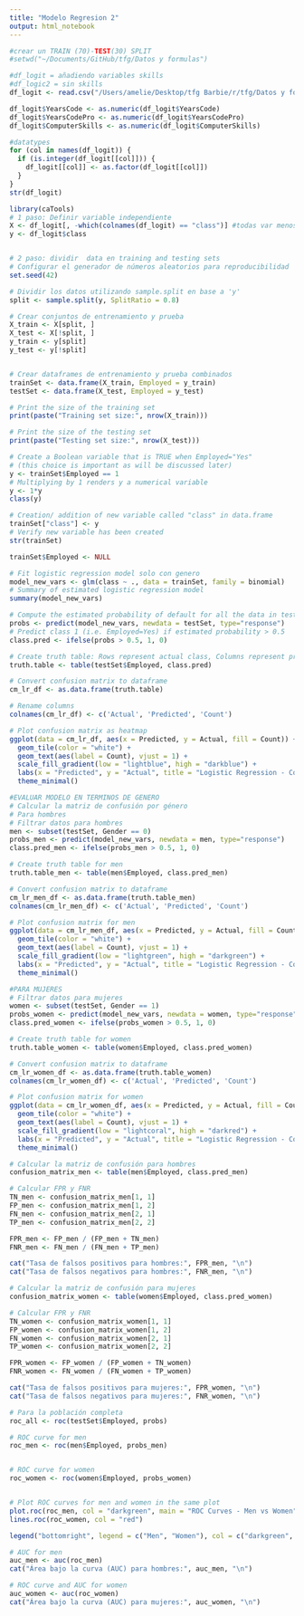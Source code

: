 ```yaml
---
title: "Modelo Regresion 2"
output: html_notebook
---
```

```r
#crear un TRAIN (70)-TEST(30) SPLIT 
#setwd("~/Documents/GitHub/tfg/Datos y formulas")

#df_logit = añadiendo variables skills 
#df_logic2 = sin skills 
df_logit <- read.csv("/Users/amelie/Desktop/tfg Barbie/r/tfg/Datos y formulas/datos_logit.csv")

df_logit$YearsCode <- as.numeric(df_logit$YearsCode)
df_logit$YearsCodePro <- as.numeric(df_logit$YearsCodePro)
df_logit$ComputerSkills <- as.numeric(df_logit$ComputerSkills)

#datatypes
for (col in names(df_logit)) {
  if (is.integer(df_logit[[col]])) {
    df_logit[[col]] <- as.factor(df_logit[[col]])
  }
}
str(df_logit)

```

```r
library(caTools)
# 1 paso: Definir variable independiente 
X <- df_logit[, -which(colnames(df_logit) == "class")] #todas var menos Employed 
y <- df_logit$class


# 2 paso: dividir  data en training and testing sets
# Configurar el generador de números aleatorios para reproducibilidad
set.seed(42)

# Dividir los datos utilizando sample.split en base a 'y'
split <- sample.split(y, SplitRatio = 0.8)

# Crear conjuntos de entrenamiento y prueba
X_train <- X[split, ]
X_test <- X[!split, ]
y_train <- y[split]
y_test <- y[!split]


# Crear dataframes de entrenamiento y prueba combinados
trainSet <- data.frame(X_train, Employed = y_train)
testSet <- data.frame(X_test, Employed = y_test)

# Print the size of the training set
print(paste("Training set size:", nrow(X_train)))

# Print the size of the testing set
print(paste("Testing set size:", nrow(X_test)))
```
```r
# Create a Boolean variable that is TRUE when Employed="Yes"
# (this choice is important as will be discussed later)
y <- trainSet$Employed == 1 
# Multiplying by 1 renders y a numerical variable
y <- 1*y
class(y)

# Creation/ addition of new variable called "class" in data.frame
trainSet["class"] <- y
# Verify new variable has been created
str(trainSet)

trainSet$Employed <- NULL

```

```r
# Fit logistic regression model solo con genero 
model_new_vars <- glm(class ~ ., data = trainSet, family = binomial)
# Summary of estimated logistic regression model
summary(model_new_vars)

```


```r
# Compute the estimated probability of default for all the data in testSet2
probs <- predict(model_new_vars, newdata = testSet, type="response")
# Predict class 1 (i.e. Employed=Yes) if estimated probability > 0.5
class.pred <- ifelse(probs > 0.5, 1, 0)

# Create truth table: Rows represent actual class, Columns represent predicted
truth.table <- table(testSet$Employed, class.pred)

# Convert confusion matrix to dataframe
cm_lr_df <- as.data.frame(truth.table)

# Rename columns
colnames(cm_lr_df) <- c('Actual', 'Predicted', 'Count')

# Plot confusion matrix as heatmap
ggplot(data = cm_lr_df, aes(x = Predicted, y = Actual, fill = Count)) +
  geom_tile(color = "white") +
  geom_text(aes(label = Count), vjust = 1) +
  scale_fill_gradient(low = "lightblue", high = "darkblue") +
  labs(x = "Predicted", y = "Actual", title = "Logistic Regression - Confusion Matrix") +
  theme_minimal()

```
```r
#EVALUAR MODELO EN TERMINOS DE GENERO 
# Calcular la matriz de confusión por género
# Para hombres
# Filtrar datos para hombres
men <- subset(testSet, Gender == 0)
probs_men <- predict(model_new_vars, newdata = men, type="response")
class.pred_men <- ifelse(probs_men > 0.5, 1, 0)

# Create truth table for men
truth.table_men <- table(men$Employed, class.pred_men)

# Convert confusion matrix to dataframe
cm_lr_men_df <- as.data.frame(truth.table_men)
colnames(cm_lr_men_df) <- c('Actual', 'Predicted', 'Count')

# Plot confusion matrix for men
ggplot(data = cm_lr_men_df, aes(x = Predicted, y = Actual, fill = Count)) +
  geom_tile(color = "white") +
  geom_text(aes(label = Count), vjust = 1) +
  scale_fill_gradient(low = "lightgreen", high = "darkgreen") +
  labs(x = "Predicted", y = "Actual", title = "Logistic Regression - Confusion Matrix (Men)") +
  theme_minimal()

#PARA MUJERES
# Filtrar datos para mujeres
women <- subset(testSet, Gender == 1)
probs_women <- predict(model_new_vars, newdata = women, type="response")
class.pred_women <- ifelse(probs_women > 0.5, 1, 0)

# Create truth table for women
truth.table_women <- table(women$Employed, class.pred_women)

# Convert confusion matrix to dataframe
cm_lr_women_df <- as.data.frame(truth.table_women)
colnames(cm_lr_women_df) <- c('Actual', 'Predicted', 'Count')

# Plot confusion matrix for women
ggplot(data = cm_lr_women_df, aes(x = Predicted, y = Actual, fill = Count)) +
  geom_tile(color = "white") +
  geom_text(aes(label = Count), vjust = 1) +
  scale_fill_gradient(low = "lightcoral", high = "darkred") +
  labs(x = "Predicted", y = "Actual", title = "Logistic Regression - Confusion Matrix (Women)") +
  theme_minimal()

```
```r
# Calcular la matriz de confusión para hombres
confusion_matrix_men <- table(men$Employed, class.pred_men)

# Calcular FPR y FNR
TN_men <- confusion_matrix_men[1, 1]
FP_men <- confusion_matrix_men[1, 2]
FN_men <- confusion_matrix_men[2, 1]
TP_men <- confusion_matrix_men[2, 2]

FPR_men <- FP_men / (FP_men + TN_men)
FNR_men <- FN_men / (FN_men + TP_men)

cat("Tasa de falsos positivos para hombres:", FPR_men, "\n")
cat("Tasa de falsos negativos para hombres:", FNR_men, "\n")

# Calcular la matriz de confusión para mujeres
confusion_matrix_women <- table(women$Employed, class.pred_women)

# Calcular FPR y FNR
TN_women <- confusion_matrix_women[1, 1]
FP_women <- confusion_matrix_women[1, 2]
FN_women <- confusion_matrix_women[2, 1]
TP_women <- confusion_matrix_women[2, 2]

FPR_women <- FP_women / (FP_women + TN_women)
FNR_women <- FN_women / (FN_women + TP_women)

cat("Tasa de falsos positivos para mujeres:", FPR_women, "\n")
cat("Tasa de falsos negativos para mujeres:", FNR_women, "\n")

```
```r
# Para la población completa
roc_all <- roc(testSet$Employed, probs)

# ROC curve for men
roc_men <- roc(men$Employed, probs_men)


# ROC curve for women
roc_women <- roc(women$Employed, probs_women)


# Plot ROC curves for men and women in the same plot
plot.roc(roc_men, col = "darkgreen", main = "ROC Curves - Men vs Women")
lines.roc(roc_women, col = "red")

legend("bottomright", legend = c("Men", "Women"), col = c("darkgreen", "darkred"), lwd = 2)

# AUC for men
auc_men <- auc(roc_men)
cat("Área bajo la curva (AUC) para hombres:", auc_men, "\n")

# ROC curve and AUC for women
auc_women <- auc(roc_women)
cat("Área bajo la curva (AUC) para mujeres:", auc_women, "\n")

```

